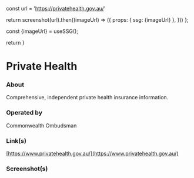 
const url = 'https://privatehealth.gov.au/'

return screenshot(url).then((imageUrl) => ({
props: { ssg: {imageUrl} },
}))
};

const {imageUrl} = useSSG();

return <ScreenshotImage imageUrl={imageUrl}/>
}

# Private Health

### About

Comprehensive, independent private health insurance information.

### Operated by

Commonwealth Ombudsman

### Link(s)

[https://www.privatehealth.gov.au/](https://www.privatehealth.gov.au/)

### Screenshot(s)

<Screenshot />
